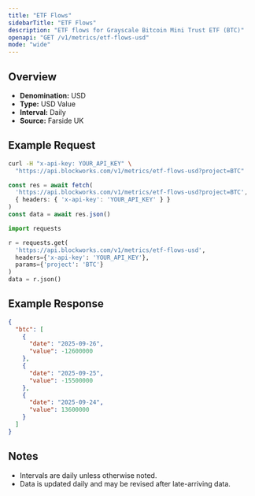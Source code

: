 ```yaml
---
title: "ETF Flows"
sidebarTitle: "ETF Flows"
description: "ETF flows for Grayscale Bitcoin Mini Trust ETF (BTC)"
openapi: "GET /v1/metrics/etf-flows-usd"
mode: "wide"
---
```


## Overview

- **Denomination:** USD
- **Type:** USD Value
- **Interval:** Daily
- **Source:** Farside UK

## Example Request

<CodeGroup>

```bash cURL
curl -H "x-api-key: YOUR_API_KEY" \
  "https://api.blockworks.com/v1/metrics/etf-flows-usd?project=BTC"
```

```typescript TypeScript
const res = await fetch(
  'https://api.blockworks.com/v1/metrics/etf-flows-usd?project=BTC',
  { headers: { 'x-api-key': 'YOUR_API_KEY' } }
)
const data = await res.json()
```

```python Python
import requests

r = requests.get(
  'https://api.blockworks.com/v1/metrics/etf-flows-usd',
  headers={'x-api-key': 'YOUR_API_KEY'},
  params={'project': 'BTC'}
)
data = r.json()
```

</CodeGroup>

## Example Response

```json
{
  "btc": [
    {
      "date": "2025-09-26",
      "value": -12600000
    },
    {
      "date": "2025-09-25",
      "value": -15500000
    },
    {
      "date": "2025-09-24",
      "value": 13600000
    }
  ]
}
```

## Notes
- Intervals are daily unless otherwise noted.
- Data is updated daily and may be revised after late-arriving data.
